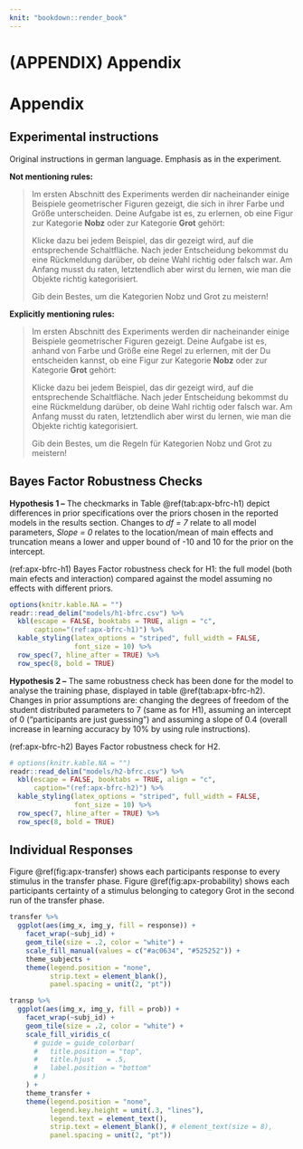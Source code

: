 ```yaml
---
knit: "bookdown::render_book"
---
```


# (APPENDIX) Appendix {-} 

# Appendix

## Experimental instructions {#apx-instructions}

Original instructions in german language. Emphasis as in the experiment.

**Not mentioning rules:**

> Im ersten Abschnitt des Experiments werden dir nacheinander einige Beispiele geometrischer Figuren gezeigt, die sich in ihrer Farbe und Größe unterscheiden. Deine Aufgabe ist es, zu erlernen, ob eine Figur zur Kategorie **Nobz** oder zur Kategorie **Grot** gehört:
> 
> Klicke dazu bei jedem Beispiel, das dir gezeigt wird, auf die entsprechende Schaltfläche. Nach jeder Entscheidung bekommst du eine Rückmeldung darüber, ob deine Wahl richtig oder falsch war. Am Anfang musst du raten, letztendlich aber wirst du lernen, wie man die Objekte richtig kategorisiert.
> 
> Gib dein Bestes, um die Kategorien Nobz und Grot zu meistern!

**Explicitly mentioning rules:**

> Im ersten Abschnitt des Experiments werden dir nacheinander einige Beispiele geometrischer Figuren gezeigt. Deine Aufgabe ist es, anhand von Farbe und Größe eine Regel zu erlernen, mit der Du entscheiden kannst, ob eine Figur zur Kategorie **Nobz** oder zur Kategorie **Grot** gehört:
> 
> Klicke dazu bei jedem Beispiel, das dir gezeigt wird, auf die entsprechende Schaltfläche. Nach jeder Entscheidung bekommst du eine Rückmeldung darüber, ob deine Wahl richtig oder falsch war. Am Anfang musst du raten, letztendlich aber wirst du lernen, wie man die Objekte richtig kategorisiert.
> 
> Gib dein Bestes, um die Regeln für Kategorien Nobz und Grot zu meistern!

## Bayes Factor Robustness Checks {#bfrc}

**Hypothesis 1 --** The checkmarks in Table \@ref(tab:apx-bfrc-h1) depict differences in prior specifications over the priors chosen in the reported models in the results section. Changes to _df = 7_ relate to all model parameters, _Slope = 0_ relates to the location/mean of main effects and truncation means a lower and upper bound of -10 and 10 for the prior on the intercept. 

(ref:apx-bfrc-h1) Bayes Factor robustness check for H1: the full model (both main efects and interaction) compared against the model assuming no effects with different priors.

```r
options(knitr.kable.NA = "")
readr::read_delim("models/h1-bfrc.csv") %>% 
  kbl(escape = FALSE, booktabs = TRUE, align = "c",
      caption="(ref:apx-bfrc-h1)") %>% 
  kable_styling(latex_options = "striped", full_width = FALSE,
                font_size = 10) %>%
  row_spec(7, hline_after = TRUE) %>%
  row_spec(8, bold = TRUE)
```

**Hypothesis 2 --** The same robustness check has been done for the model to analyse the training phase, displayed in table \@ref(tab:apx-bfrc-h2). Changes in prior assumptions are: changing the degrees of freedom of the student distributed parameters to 7 (same as for H1), assuming an intercept of 0 ("participants are just guessing") and assuming a slope of 0.4 (overall increase in learning accuracy by 10% by using rule instructions).

(ref:apx-bfrc-h2) Bayes Factor robustness check for H2.

```r
# options(knitr.kable.NA = "")
readr::read_delim("models/h2-bfrc.csv") %>% 
  kbl(escape = FALSE, booktabs = TRUE, align = "c",
      caption="(ref:apx-bfrc-h2)") %>% 
  kable_styling(latex_options = "striped", full_width = FALSE,
                font_size = 10) %>%
  row_spec(7, hline_after = TRUE) %>%
  row_spec(8, bold = TRUE)
```


## Individual Responses

Figure \@ref(fig:apx-transfer) shows each participants response to every stimulus in the transfer phase. Figure \@ref(fig:apx-probability) shows each participants certainty of a stimulus belonging to category Grot in the second run of the transfer phase.

```r
transfer %>% 
  ggplot(aes(img_x, img_y, fill = response)) +
    facet_wrap(~subj_id) +
    geom_tile(size = .2, color = "white") +
    scale_fill_manual(values = c("#ac0634", "#525252")) +
    theme_subjects +
    theme(legend.position = "none",
          strip.text = element_blank(),
          panel.spacing = unit(2, "pt"))
```

```r
transp %>% 
  ggplot(aes(img_x, img_y, fill = prob)) +
    facet_wrap(~subj_id) +
    geom_tile(size = .2, color = "white") +
    scale_fill_viridis_c(
      # guide = guide_colorbar(
      #   title.position = "top",
      #   title.hjust	= .5,
      #   label.position = "bottom"
      # )
    ) +
    theme_transfer +
    theme(legend.position = "none",
          legend.key.height = unit(.3, "lines"),
          legend.text = element_text(),
          strip.text = element_blank(), # element_text(size = 8),
          panel.spacing = unit(2, "pt"))
```

